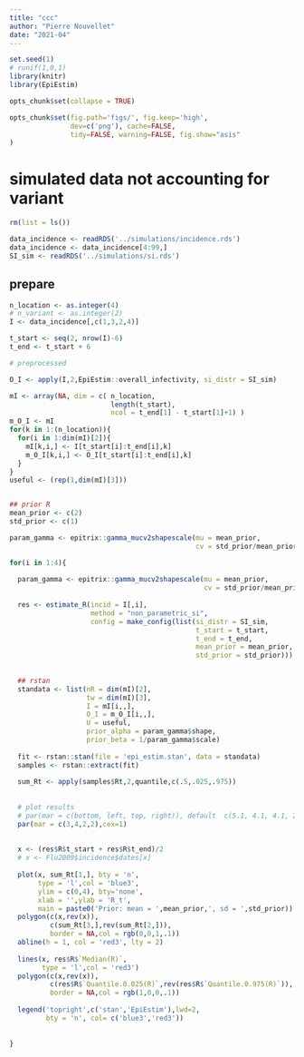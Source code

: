 ```yaml
---
title: "ccc"
author: "Pierre Nouvellet"
date: "2021-04"
---
```


```r
set.seed(1)
# runif(1,0,1)
library(knitr)
library(EpiEstim)

opts_chunk$set(collapse = TRUE)

opts_chunk$set(fig.path='figs/', fig.keep='high', 
               dev=c('png'), cache=FALSE,
               tidy=FALSE, warning=FALSE, fig.show="asis"
)

```



# simulated data not accounting for variant


```r

rm(list = ls())

```


```r

data_incidence <- readRDS('../simulations/incidence.rds')
data_incidence <- data_incidence[4:99,]
SI_sim <- readRDS('../simulations/si.rds') 

```

## prepare

```r
n_location <- as.integer(4)
# n_variant <- as.integer(2)
I <- data_incidence[,c(1,3,2,4)]

t_start <- seq(2, nrow(I)-6) 
t_end <- t_start + 6

# preprocessed

O_I <- apply(I,2,EpiEstim::overall_infectivity, si_distr = SI_sim)

mI <- array(NA, dim = c( n_location,
                         length(t_start),
                         ncol = t_end[1] - t_start[1]+1) )
m_O_I <- mI
for(k in 1:(n_location)){
  for(i in 1:dim(mI)[2]){
    mI[k,i,] <- I[t_start[i]:t_end[i],k]
    m_O_I[k,i,] <- O_I[t_start[i]:t_end[i],k]
  }
}
useful <- (rep(1,dim(mI)[3]))


## prior R
mean_prior <- c(2)
std_prior <- c(1)

param_gamma <- epitrix::gamma_mucv2shapescale(mu = mean_prior,
                                              cv = std_prior/mean_prior)

```


```r

for(i in 1:4){
  
  param_gamma <- epitrix::gamma_mucv2shapescale(mu = mean_prior,
                                                cv = std_prior/mean_prior)
  
  res <- estimate_R(incid = I[,i], 
                    method = "non_parametric_si", 
                    config = make_config(list(si_distr = SI_sim,
                                              t_start = t_start,
                                              t_end = t_end,
                                              mean_prior = mean_prior,
                                              std_prior = std_prior)))
  
  
  ## rstan
  standata <- list(nR = dim(mI)[2],
                   tw = dim(mI)[3],
                   I = mI[i,,],
                   O_I = m_O_I[i,,],
                   U = useful,
                   prior_alpha = param_gamma$shape,
                   prior_beta = 1/param_gamma$scale)
  
  fit <- rstan::stan(file = 'epi_estim.stan', data = standata)
  samples <- rstan::extract(fit)
  
  sum_Rt <- apply(samples$Rt,2,quantile,c(.5,.025,.975))
  
  
  # plot results
  # par(mar = c(bottom, left, top, right)), default  c(5.1, 4.1, 4.1, 2.1).
  par(mar = c(3,4,2,2),cex=1)
  
  
  x <- (res$R$t_start + res$R$t_end)/2
  # x <- Flu2009$incidence$dates[x]
  
  plot(x, sum_Rt[1,], bty = 'n',
       type = 'l',col = 'blue3',
       ylim = c(0,4), bty='none',
       xlab = '',ylab = 'R_t',
       main = paste0('Prior: mean = ',mean_prior,', sd = ',std_prior))
  polygon(c(x,rev(x)), 
          c(sum_Rt[3,],rev(sum_Rt[2,])),
          border = NA,col = rgb(0,0,1,.1))
  abline(h = 1, col = 'red3', lty = 2)
  
  lines(x, res$R$`Median(R)`,
        type = 'l',col = 'red3')
  polygon(c(x,rev(x)), 
          c(res$R$`Quantile.0.025(R)`,rev(res$R$`Quantile.0.975(R)`)),
          border = NA,col = rgb(1,0,0,.1))
  
  legend('topright',c('stan','EpiEstim'),lwd=2,
         bty = 'n', col= c('blue3','red3'))
  
  
}
```

